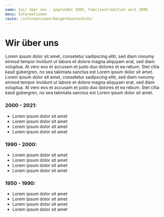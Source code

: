```yaml
---
name: 1wir über uns - gegründet 1855, Familientradition seit 1899.
menu: Informationen
route: /informationen/bergerhaustechnik/
---
```


# Wir über uns

Lorem ipsum dolor sit amet, consetetur sadipscing elitr, sed diam nonumy eirmod tempor invidunt ut labore et dolore magna aliquyam erat, sed diam voluptua. At vero eos et accusam et justo duo dolores et ea rebum. Stet clita kasd gubergren, no sea takimata sanctus est Lorem ipsum dolor sit amet. Lorem ipsum dolor sit amet, consetetur sadipscing elitr, sed diam nonumy eirmod tempor invidunt ut labore et dolore magna aliquyam erat, sed diam voluptua. At vero eos et accusam et justo duo dolores et ea rebum. Stet clita kasd gubergren, no sea takimata sanctus est Lorem ipsum dolor sit amet.

### 2000 - 2021:

- Lorem ipsum dolor sit amet
- Lorem ipsum dolor sit amet
- Lorem ipsum dolor sit amet
- Lorem ipsum dolor sit amet

### 1990 - 2000:

- Lorem ipsum dolor sit amet
- Lorem ipsum dolor sit amet
- Lorem ipsum dolor sit amet
- Lorem ipsum dolor sit amet

### 1950 - 1990:

- Lorem ipsum dolor sit amet
- Lorem ipsum dolor sit amet
- Lorem ipsum dolor sit amet
- Lorem ipsum dolor sit amet
